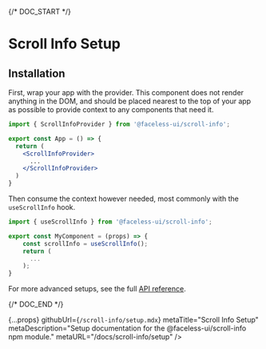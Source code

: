 
{/* DOC_START */}

# Scroll Info Setup

## Installation

<InstallationCode name="scroll-info" />

First, wrap your app with the provider. This component does not render anything in the DOM, and should be placed nearest to the top of your app as possible to provide context to any components that need it.

```jsx
import { ScrollInfoProvider } from '@faceless-ui/scroll-info';

export const App = () => {
  return (
    <ScrollInfoProvider>
      ...
    </ScrollInfoProvider>
  )
}
```

Then consume the context however needed, most commonly with the `useScrollInfo` hook.

```jsx
import { useScrollInfo } from '@faceless-ui/scroll-info';

export const MyComponent = (props) => {
    const scrollInfo = useScrollInfo();
    return (
      ...
    );
}
```

For more advanced setups, see the full [API reference](/docs/scroll-info/api).

{/* DOC_END */}

  {...props}
  githubUrl={`/scroll-info/setup.mdx`}
  metaTitle="Scroll Info Setup"
  metaDescription="Setup documentation for the @faceless-ui/scroll-info npm module."
  metaURL="/docs/scroll-info/setup"
/>
